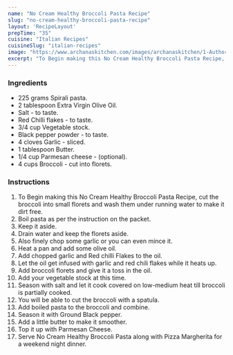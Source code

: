 ---
name: "No Cream Healthy Broccoli Pasta Recipe"
slug: "no-cream-healthy-broccoli-pasta-recipe"
layout: 'RecipeLayout'
prepTime: "35"
cuisine: "Italian Recipes"
cuisineSlug: "italian-recipes"
image: "https://www.archanaskitchen.com/images/archanaskitchen/1-Author/Anshu_Pande/No_Cream_Healthy_Broccoli_Pasta.jpg"
excerpt: "To Begin making this No Cream Healthy Broccoli Pasta Recipe, cut the broccoli into small florets and wash them under running water to make it dirt free"
---

### Ingredients

- 225 grams Spirali pasta.
- 2 tablespoon Extra Virgin Olive Oil.
- Salt - to taste.
- Red Chilli flakes - to taste.
- 3/4 cup Vegetable stock.
- Black pepper powder - to taste.
- 4 cloves Garlic - sliced.
- 1 tablespoon Butter.
- 1/4 cup Parmesan cheese - (optional).
- 4 cups Broccoli - cut into florets.

### Instructions

1. To Begin making this No Cream Healthy Broccoli Pasta Recipe, cut the broccoli into small florets and wash them under running water to make it dirt free.
1. Boil pasta as per the instruction on the packet.
1. Keep it aside.
1. Drain water and keep the florets aside.
1. Also finely chop some garlic or you can even mince it.
1. Heat a pan and add some olive oil.
1. Add chopped garlic and Red chilli Flakes to the oil.
1. Let the oil get infused with garlic and red chili flakes while it heats up.
1. Add broccoli florets and give it a toss in the oil.
1. Add your vegetable stock at this time.
1. Season with salt and let it cook covered on low-medium heat till broccoli is partially cooked.
1. You will be able to cut the broccoli with a spatula.
1. Add boiled pasta to the broccoli and combine.
1. Season it with Ground Black pepper.
1. Add a little butter to make it smoother.
1. Top it up with Parmesan Cheese.
1. Serve No Cream Healthy Broccoli Pasta along with Pizza Margherita for a weekend night dinner.
